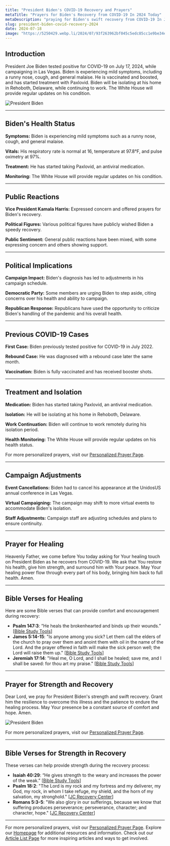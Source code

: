 ```yaml
---
title: "President Biden's COVID-19 Recovery and Prayers"
metaTitle: "Prayers for Biden's Recovery from COVID-19 In 2024 Today"
metaDescription: "praying for Biden's swift recovery from COVID-19 In July 2024 Today. Discover how the political figures are reacting and the impact on his campaign."
slug: president-biden-covid-recovery-2024
date: 2024-07-18
image: "https://5250429.webp.li/2024/07/93f263962bf045c5edc85cc1e9be34ed.png"
---
```



## Introduction

President Joe Biden tested positive for COVID-19 on July 17, 2024, while campaigning in Las Vegas. Biden is experiencing mild symptoms, including a runny nose, cough, and general malaise. He is vaccinated and boosted, and has started treatment with Paxlovid. Biden will be isolating at his home in Rehoboth, Delaware, while continuing to work. The White House will provide regular updates on his condition.

![President Biden](https://5250429.webp.li/2024/07/4ce87c3055f02f2e52884b5d353d0415.png)


---

## Biden's Health Status

**Symptoms:** Biden is experiencing mild symptoms such as a runny nose, cough, and general malaise.

**Vitals:** His respiratory rate is normal at 16, temperature at 97.8°F, and pulse oximetry at 97%.

**Treatment:** He has started taking Paxlovid, an antiviral medication.

**Monitoring:** The White House will provide regular updates on his condition.


---
## Public Reactions

**Vice President Kamala Harris:** Expressed concern and offered prayers for Biden's recovery.

**Political Figures:** Various political figures have publicly wished Biden a speedy recovery.

**Public Sentiment:** General public reactions have been mixed, with some expressing concern and others showing support.


---

## Political Implications

**Campaign Impact:** Biden's diagnosis has led to adjustments in his campaign schedule.

**Democratic Party:** Some members are urging Biden to step aside, citing concerns over his health and ability to campaign.

**Republican Response:** Republicans have used the opportunity to criticize Biden's handling of the pandemic and his overall health.


---

## Previous COVID-19 Cases

**First Case:** Biden previously tested positive for COVID-19 in July 2022.

**Rebound Case:** He was diagnosed with a rebound case later the same month.

**Vaccination:** Biden is fully vaccinated and has received booster shots.


---

## Treatment and Isolation

**Medication:** Biden has started taking Paxlovid, an antiviral medication.

**Isolation:** He will be isolating at his home in Rehoboth, Delaware.

**Work Continuation:** Biden will continue to work remotely during his isolation period.

**Health Monitoring:** The White House will provide regular updates on his health status.

For more personalized prayers, visit our [Personalized Prayer Page](https://prayer-for.com/prayer).

---

## Campaign Adjustments

**Event Cancellations:** Biden had to cancel his appearance at the UnidosUS annual conference in Las Vegas.

**Virtual Campaigning:** The campaign may shift to more virtual events to accommodate Biden's isolation.

**Staff Adjustments:** Campaign staff are adjusting schedules and plans to ensure continuity.


---

## Prayer for Healing

Heavenly Father, we come before You today asking for Your healing touch on President Biden as he recovers from COVID-19. We ask that You restore his health, give him strength, and surround him with Your peace. May Your healing power flow through every part of his body, bringing him back to full health. Amen.



---

## Bible Verses for Healing

Here are some Bible verses that can provide comfort and encouragement during recovery:

- **Psalm 147:3**: “He heals the brokenhearted and binds up their wounds.” [[Bible Study Tools](https://www.biblestudytools.com/topical-verses/healing-bible-verses/)]
- **James 5:14-15**: "Is anyone among you sick? Let them call the elders of the church to pray over them and anoint them with oil in the name of the Lord. And the prayer offered in faith will make the sick person well; the Lord will raise them up." [[Bible Study Tools](https://www.biblestudytools.com/topical-verses/healing-bible-verses/)]
- **Jeremiah 17:14**: "Heal me, O Lord, and I shall be healed; save me, and I shall be saved: for thou art my praise." [[Bible Study Tools](https://www.biblestudytools.com/topical-verses/healing-bible-verses/)]


---

## Prayer for Strength and Recovery

Dear Lord, we pray for President Biden's strength and swift recovery. Grant him the resilience to overcome this illness and the patience to endure the healing process. May Your presence be a constant source of comfort and hope. Amen.

![President Biden](https://5250429.webp.li/2024/07/9cfaf2f7eee6fe6ec2e1a1492f099dd9.png)

For more personalized prayers, visit our [Personalized Prayer Page](https://prayer-for.com/prayer).

---

## Bible Verses for Strength in Recovery

These verses can help provide strength during the recovery process:

- **Isaiah 40:29**: “He gives strength to the weary and increases the power of the weak.” [[Bible Study Tools](https://www.biblestudytools.com/topical-verses/healing-bible-verses/)]
- **Psalm 18:2**: "The Lord is my rock and my fortress and my deliverer, my God, my rock, in whom I take refuge, my shield, and the horn of my salvation, my stronghold." [[JC Recovery Center](https://www.jcrecoverycenter.com/blog/bible-verses-that-provide-strength-in-recovery/)]
- **Romans 5:3-5**: "We also glory in our sufferings, because we know that suffering produces perseverance; perseverance, character; and character, hope." [[JC Recovery Center](https://www.jcrecoverycenter.com/blog/bible-verses-that-provide-strength-in-recovery/)]

---

For more personalized prayers, visit our [Personalized Prayer Page](https://prayer-for.com/prayer). Explore our [Homepage](https://prayer-for.com/) for additional resources and information. Check out our [Article List Page](https://prayer-for.com/post) for more inspiring articles and ways to get involved.
